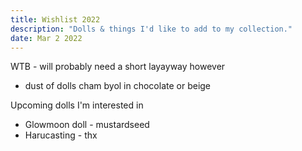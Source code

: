 ```yaml
---
title: Wishlist 2022
description: "Dolls & things I'd like to add to my collection."
date: Mar 2 2022
---
```


WTB - will probably need a short layayway however
- dust of dolls cham byol in chocolate or beige

Upcoming dolls I'm interested in
- Glowmoon doll - mustardseed
- Harucasting - thx

